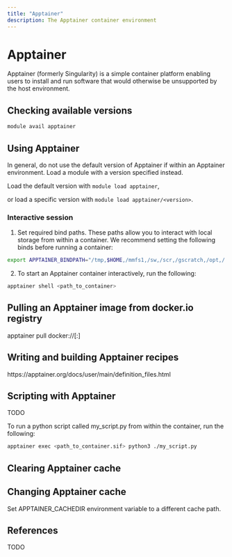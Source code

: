 ```yaml
---
title: "Apptainer"
description: The Apptainer container environment
---
```


# Apptainer

Apptainer (formerly Singularity) is a simple container platform enabling users to install and run software that would otherwise be unsupported by the host environment.

## Checking available versions

``` bash
module avail apptainer
```

## Using Apptainer

::: callout-note
In general, do not use the default version of Apptainer if within an Apptainer environment. Load a module with a version specified instead.
:::

::: {note}
:::

Load the default version with `module load apptainer`,

or load a specific version with `module load apptainer/<version>`.

### Interactive session

1.  Set required bind paths. These paths allow you to interact with local storage from within a container. We recommend setting the following binds before running a container:

``` bash
export APPTAINER_BINDPATH="/tmp,$HOME,/mmfs1,/sw,/scr,/gscratch,/opt,/:/hyak_root"
```

2.  To start an Apptainer container interactively, run the following:

``` bash
apptainer shell <path_to_container>
```

## Pulling an Apptainer image from docker.io registry

apptainer pull docker://<image_name>\[:<tag>\]

## Writing and building Apptainer recipes

https://apptainer.org/docs/user/main/definition_files.html

## Scripting with Apptainer

TODO

To run a python script called my_script.py from within the container, run the following:

``` bash
apptainer exec <path_to_container.sif> python3 ./my_script.py
```

## Clearing Apptainer cache

## Changing Apptainer cache

Set APPTAINER_CACHEDIR environment variable to a different cache path.

## References

TODO
